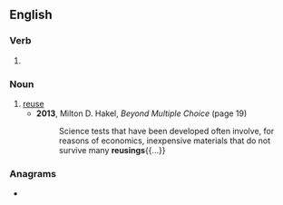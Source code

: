 {{also|re-using}}
==English==

===Verb===
{{head|en|verb form}}

# {{present participle of|reuse|lang=en|nocat=1}}

===Noun===
{{en-noun}}

# [[reuse]]
#* '''2013''', Milton D. Hakel, ''Beyond Multiple Choice'' (page 19)
#*: Science tests that have been developed often involve, for reasons of economics, inexpensive materials that do not survive many '''reusings'''{{...}}

===Anagrams===
* {{anagrams|en|a=eginrsu|Giresun|Guerins|resuing|rugines|signeur}}